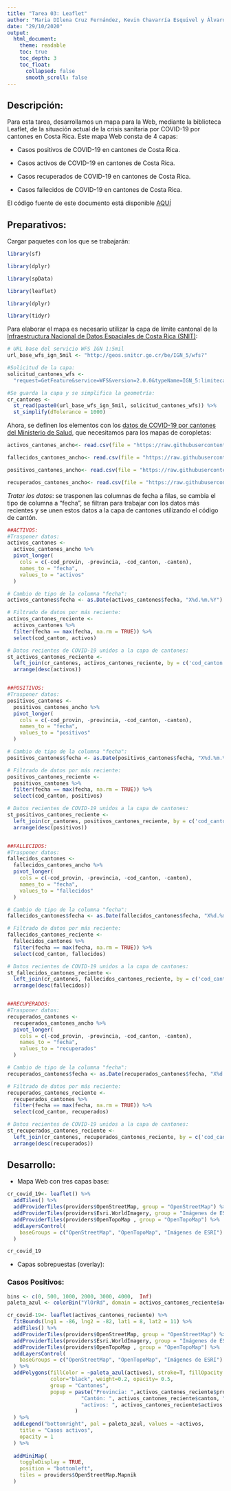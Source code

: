 ```yaml
---
title: "Tarea 03: Leaflet"
author: "Maria DIlena Cruz Fernández, Kevin Chavarría Esquivel y Álvaro Vásquez Anchia"
date: "29/10/2020"
output:
  html_document:
    theme: readable    
    toc: true
    toc_depth: 3
    toc_float:
      collapsed: false
      smooth_scroll: false 
---
```


## Descripción:

Para esta tarea, desarrollamos un mapa para la Web, mediante la biblioteca Leaflet, de la situación actual de la crisis sanitaria por COVID-19 por cantones en Costa Rica. Este mapa Web consta de 4 capas:

* Casos positivos de COVID-19 en cantones de Costa Rica.

* Casos activos de COVID-19 en cantones de Costa Rica.

* Casos recuperados de COVID-19 en cantones de Costa Rica.

* Casos fallecidos de COVID-19 en cantones de Costa Rica.

El código fuente de este documento está disponible [AQUÍ](https://github.com/DilenaCruz/Tarea03_Leaflet)

## Preparativos:

Cargar paquetes con los que se trabajarán:
```r
library(sf)

library(dplyr)

library(spData)

library(leaflet)

library(dplyr)

library(tidyr)

```

Para elaborar el mapa es necesario utilizar la capa de límite cantonal de la [Infraestructura Nacional de Datos Espaciales de Costa Rica (SNIT)](http://www.snitcr.go.cr/):
```r
# URL base del servicio WFS IGN 1:5mil
url_base_wfs_ign_5mil <- "http://geos.snitcr.go.cr/be/IGN_5/wfs?"

#Solicitud de la capa:
solicitud_cantones_wfs <- 
  "request=GetFeature&service=WFS&version=2.0.0&typeName=IGN_5:limitecantonal_5k&outputFormat=application/json"

#Se guarda la capa y se simplifica la geometría:
cr_cantones <-
  st_read(paste0(url_base_wfs_ign_5mil, solicitud_cantones_wfs)) %>%
  st_simplify(dTolerance = 1000)

```

Ahora, se definen los elementos con los [datos de COVID-19 por cantones del Ministerio de Salud](http://geovision.uned.ac.cr/oges/), que necesitamos para los mapas de coropletas:
```r
activos_cantones_ancho<- read.csv(file = "https://raw.githubusercontent.com/DilenaCruz/Tarea03_Leaflet/master/COVID19-Octubre/ACTIVOS.csv")

fallecidos_cantones_ancho<- read.csv(file = "https://raw.githubusercontent.com/DilenaCruz/Tarea03_Leaflet/master/COVID19-Octubre/FALLECIDOS.csv")

positivos_cantones_ancho<- read.csv(file = "https://raw.githubusercontent.com/DilenaCruz/Tarea03_Leaflet/master/COVID19-Octubre/POSITIVOS.csv", sep = ";")

recuperados_cantones_ancho<- read.csv(file = "https://raw.githubusercontent.com/DilenaCruz/Tarea03_Leaflet/master/COVID19-Octubre/RECUPERADOS.csv")

```

*Tratar los datos*: se trasponen las columnas de fecha a filas, se cambia el tipo de columna a "fecha", se filtran para trabajar con los datos más recientes y se unen estos datos a la capa de cantones utilizando el código de cantón.

```r
##ACTIVOS:
#Trasponer datos:
activos_cantones <-
  activos_cantones_ancho %>%
  pivot_longer(
    cols = c(-cod_provin, -provincia, -cod_canton, -canton), 
    names_to = "fecha", 
    values_to = "activos"
  )

# Cambio de tipo de la columna "fecha":
activos_cantones$fecha <- as.Date(activos_cantones$fecha, "X%d.%m.%Y")

# Filtrado de datos por más reciente:
activos_cantones_reciente <- 
  activos_cantones %>%
  filter(fecha == max(fecha, na.rm = TRUE)) %>%
  select(cod_canton, activos)

# Datos recientes de COVID-19 unidos a la capa de cantones:
st_activos_cantones_reciente <-
  left_join(cr_cantones, activos_cantones_reciente, by = c('cod_canton')) %>%
  arrange(desc(activos))


##POSITIVOS:
#Trasponer datos:
positivos_cantones <-
  positivos_cantones_ancho %>%
  pivot_longer(
    cols = c(-cod_provin, -provincia, -cod_canton, -canton), 
    names_to = "fecha", 
    values_to = "positivos"
  )

# Cambio de tipo de la columna "fecha":
positivos_cantones$fecha <- as.Date(positivos_cantones$fecha, "X%d.%m.%Y")

# Filtrado de datos por más reciente:
positivos_cantones_reciente <- 
  positivos_cantones %>%
  filter(fecha == max(fecha, na.rm = TRUE)) %>%
  select(cod_canton, positivos)

# Datos recientes de COVID-19 unidos a la capa de cantones:
st_positivos_cantones_reciente <-
  left_join(cr_cantones, positivos_cantones_reciente, by = c('cod_canton')) %>%
  arrange(desc(positivos))


##FALLECIDOS:
#Trasponer datos:
fallecidos_cantones <-
  fallecidos_cantones_ancho %>%
  pivot_longer(
    cols = c(-cod_provin, -provincia, -cod_canton, -canton), 
    names_to = "fecha", 
    values_to = "fallecidos"
  )

# Cambio de tipo de la columna "fecha":
fallecidos_cantones$fecha <- as.Date(fallecidos_cantones$fecha, "X%d.%m.%Y")

# Filtrado de datos por más reciente:
fallecidos_cantones_reciente <- 
  fallecidos_cantones %>%
  filter(fecha == max(fecha, na.rm = TRUE)) %>%
  select(cod_canton, fallecidos)

# Datos recientes de COVID-19 unidos a la capa de cantones:
st_fallecidos_cantones_reciente <-
  left_join(cr_cantones, fallecidos_cantones_reciente, by = c('cod_canton')) %>%
  arrange(desc(fallecidos))


##RECUPERADOS:
#Trasponer datos:
recuperados_cantones <-
  recuperados_cantones_ancho %>%
  pivot_longer(
    cols = c(-cod_provin, -provincia, -cod_canton, -canton), 
    names_to = "fecha", 
    values_to = "recuperados"
  )

# Cambio de tipo de la columna "fecha":
recuperados_cantones$fecha <- as.Date(recuperados_cantones$fecha, "X%d.%m.%Y")

# Filtrado de datos por más reciente:
recuperados_cantones_reciente <- 
  recuperados_cantones %>%
  filter(fecha == max(fecha, na.rm = TRUE)) %>%
  select(cod_canton, recuperados)

# Datos recientes de COVID-19 unidos a la capa de cantones:
st_recuperados_cantones_reciente <-
  left_join(cr_cantones, recuperados_cantones_reciente, by = c('cod_canton')) %>%
  arrange(desc(recuperados))
```


## Desarrollo:

* Mapa Web con tres capas base:

```r
cr_covid_19<- leaflet() %>%
  addTiles() %>% 
  addProviderTiles(providers$OpenStreetMap, group = "OpenStreetMap") %>%
  addProviderTiles(providers$Esri.WorldImagery, group = "Imágenes de ESRI") %>%
  addProviderTiles(providers$OpenTopoMap , group = "OpenTopoMap") %>%
  addLayersControl(
    baseGroups = c("OpenStreetMap", "OpenTopoMap", "Imágenes de ESRI")
  )

cr_covid_19
```

* Capas sobrepuestas (overlay):

### Casos Positivos:
```r
bins <- c(0, 500, 1000, 2000, 3000, 4000,  Inf)
paleta_azul <- colorBin("YlOrRd", domain = activos_cantones_reciente$activos, bins = bins)

cr_covid-19<- leaflet(activos_cantones_reciente) %>% 
  fitBounds(lng1 = -86, lng2 = -82, lat1 = 8, lat2 = 11) %>%
  addTiles() %>% 
  addProviderTiles(providers$OpenStreetMap, group = "OpenStreetMap") %>%
  addProviderTiles(providers$Esri.WorldImagery, group = "Imágenes de ESRI") %>%
  addProviderTiles(providers$OpenTopoMap , group = "OpenTopoMap") %>%
  addLayersControl(
    baseGroups = c("OpenStreetMap", "OpenTopoMap", "Imágenes de ESRI")
  ) %>%
  addPolygons(fillColor = ~paleta_azul(activos), stroke=T, fillOpacity = 1,
              color="black", weight=0.2, opacity= 0.5,
              group = "Cantones",
              popup = paste("Provincia: ",activos_cantones_reciente$provincia, "<br>",
                        "Cantón: ", activos_cantones_reciente$canton, "<br>",
                        "activos: ", activos_cantones_reciente$activos
                      )
  ) %>%
  addLegend("bottomright", pal = paleta_azul, values = ~activos,
    title = "Casos activos",
    opacity = 1
  ) %>%  
 
  addMiniMap(
    toggleDisplay = TRUE,
    position = "bottomleft",
    tiles = providers$OpenStreetMap.Mapnik
  )
```

```r

```
